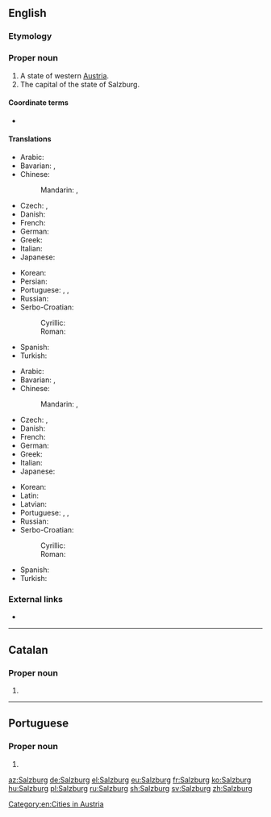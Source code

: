 ==English==

===Etymology===
{{rfe|lang=en}}

===Proper noun===
{{en-proper noun}}

# A state of western [[Austria]].
# The capital of the state of Salzburg.

====Coordinate terms====
* {{list:states of Austria/en}}

====Translations====
{{trans-top|state}}
* Arabic: {{t|ar|سَالْزْبُورْغ|m}}
* Bavarian: {{t|bar|Soizburg}}, {{t|bar|Såizburg}}
* Chinese:
*: Mandarin: {{t|cmn|薩爾茲堡|sc=Hani}}, {{t|cmn|萨尔茲堡|tr=Sà'ěrzībǎo|sc=Hani}}
* Czech: {{t|cs|Salcbursko|n}}, {{t|cs|Solnohradsko|n}}
* Danish: {{t|da|Salzburg}}
* French: {{t+|fr|Salzbourg|m}}
* German: {{t+|de|Salzburg|n}}
* Greek: {{t+|el|Σάλτσμπουργκ}}
* Italian: {{t|it|Salisburgo|m}}
* Japanese: {{t|ja|ザルツブルク|tr=Zarutsuburuku|sc=Jpan}}
{{trans-mid}}
* Korean: {{t|ko|잘츠부르크|tr=Jalcheubureukeu|sc=Kore}}
* Persian: {{t|fa|زالتسبورگ|tr=Zâlsburg|sc=fa-Arab}}
* Portuguese: {{t|pt|Salisburgo|f}}, {{t|pt|Salzburgo|f}}, {{t|pt|Salzburg|f}}
* Russian: {{t|ru|За́льцбург|m}}
* Serbo-Croatian:
*: Cyrillic: {{t|sh|Салцбург|m}}
*: Roman: {{t|sh|Salcburg|m}}
* Spanish: {{t+|es|Salzburgo}}
* Turkish: {{t|tr|Salzburg}}
{{trans-bottom}}

{{trans-top|capital}}
* Arabic: {{t|ar|سَالْزْبُورْغ|m}}
* Bavarian: {{t|bar|Soizburg}}, {{t|bar|Såizburg}}
* Chinese:
*: Mandarin: {{t|cmn|薩爾茲堡|sc=Hani}}, {{t|cmn|萨尔茲堡|tr=Sà'ěrzībǎo|sc=Hani}}
* Czech: {{t+|cs|Salcburk|m}}, {{t+|cs|Solnohrad|m}}
* Danish: {{t|da|Salzburg}}
* French: {{t+|fr|Salzbourg|m}}
* German: {{t+|de|Salzburg|n}}
* Greek: {{t+|el|Σάλτσμπουργκ}}
* Italian: {{t|it|Salisburgo|f}}
* Japanese: {{t|ja|ザルツブルク|tr=Zarutsuburuku|sc=Jpan}}
{{trans-mid}}
* Korean: {{t|ko|잘츠부르크|tr=Jalcheubureukeu|sc=Kore}}
* Latin: {{t|la|Salisburgum|n}}
* Latvian: {{t|lv|Zalcburga|f}}
* Portuguese: {{t|pt|Salisburgo|f}}, {{t|pt|Salzburgo|f}}, {{t|pt|Salzburg|f}}
* Russian: {{t|ru|За́льцбург|m}}
* Serbo-Croatian:
*: Cyrillic: {{t|sh|Салцбург|m}}
*: Roman: {{t|sh|Salcburg|m}}
* Spanish: {{t+|es|Salzburgo}}
* Turkish: {{t|tr|Salzburg}}
{{trans-bottom}}

===External links===
* {{pedia}}

[[Category:en:Cities in Austria]]

----
==Catalan==

===Proper noun===
{{ca-proper noun|m}}

# {{l|en|Salzburg}}
----

==Portuguese==

===Proper noun===
{{pt-proper noun|f}}

# {{alternative form of|Salzburgo|lang=pt}}

[[az:Salzburg]]
[[de:Salzburg]]
[[el:Salzburg]]
[[eu:Salzburg]]
[[fr:Salzburg]]
[[ko:Salzburg]]
[[hu:Salzburg]]
[[pl:Salzburg]]
[[ru:Salzburg]]
[[sh:Salzburg]]
[[sv:Salzburg]]
[[zh:Salzburg]]